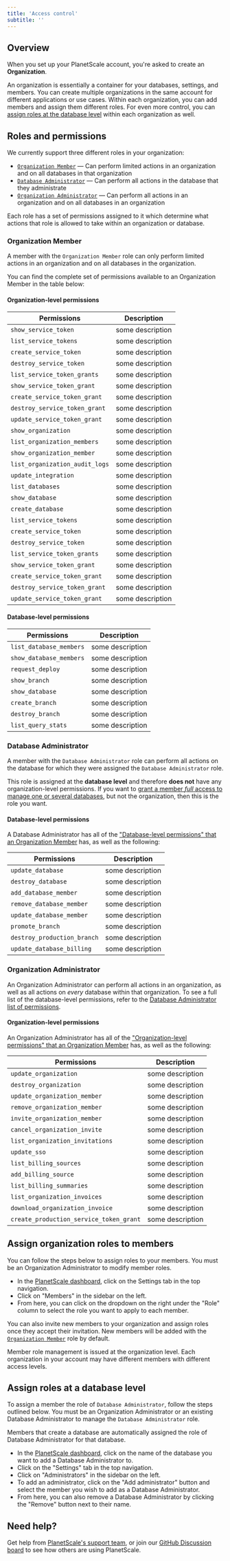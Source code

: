 ```yaml
---
title: 'Access control'
subtitle: ''
---
```


## Overview

When you set up your PlanetScale account, you're asked to create an **Organization**. 

An organization is essentially a container for your databases, settings, and members. You can create multiple organizations in the same account for different applications or use cases. Within each organization, you can add members and assign them different roles. For even more control, you can [assign roles at the database level](#database-administrator) within each organization as well.

## Roles and permissions

We currently support three different roles in your organization:

- [`Organization Member`](#organization-member) &mdash; Can perform limited actions in an organization and on all databases in that organization
- [`Database Administrator`](#database-administrator) &mdash; Can perform all actions in the database that they administrate
- [`Organization Administrator`](#organization-administrator) &mdash; Can perform all actions in an organization and on all databases in an organization

Each role has a set of permissions assigned to it which determine what actions that role is allowed to take within an organization or database.

### Organization Member

A member with the `Organization Member` role can only perform limited actions in an organization and on all databases in the organization.

You can find the complete set of permissions available to an Organization Member in the table below:

#### Organization-level permissions

| Permissions | Description |
| ------------------------ | ---------------------------- |
| `show_service_token` | some description |
| `list_service_tokens` | some description |
| `create_service_token` | some description |
| `destroy_service_token` | some description |
| `list_service_token_grants` | some description |
| `show_service_token_grant` | some description |
| `create_service_token_grant` | some description |
| `destroy_service_token_grant` | some description |
| `update_service_token_grant` | some description |
| `show_organization` | some description |
| `list_organization_members` | some description |
| `show_organization_member` | some description |
| `list_organization_audit_logs` | some description |
| `update_integration` | some description |
| `list_databases` | some description |
| `show_database` | some description |
| `create_database` | some description |
| `list_service_tokens` | some description |
| `create_service_token` | some description |
| `destroy_service_token` | some description |
| `list_service_token_grants` | some description |
| `show_service_token_grant` | some description |
| `create_service_token_grant` | some description |
| `destroy_service_token_grant` | some description |
| `update_service_token_grant` | some description |

#### Database-level permissions

| Permissions | Description |
| ------------------------ | ---------------------------- |
| `list_database_members` | some description |
| `show_database_members` | some description |
| `request_deploy` | some description |
| `show_branch` | some description |
| `show_database` | some description |
| `create_branch` | some description |
| `destroy_branch` | some description |
| `list_query_stats` | some description |

### Database Administrator

A member with the `Database Administrator` role can perform all actions on the database for which they were assigned the `Database Administrator` role.

This role is assigned at the **database level** and therefore **does not** have any organization-level permissions. If you want to [grant a member _full_ access to manage one or several databases](#assign-roles-at-a-database-level), but not the organization, then this is the role you want.

#### Database-level permissions

A Database Administrator has all of the ["Database-level permissions" that an Organization Member](#organization-member) has, as well as the following:

| Permissions | Description |
| ------------------------ | ---------------------------- |
| `update_database` | some description |
| `destroy_database` | some description |
| `add_database_member` | some description |
| `remove_database_member` | some description |
| `update_database_member` | some description |
| `promote_branch` | some description |
| `destroy_production_branch` | some description |
| `update_database_billing` | some description |

### Organization Administrator

An Organization Administrator can perform all actions in an organization, as well as all actions on _every_ database within that organization. To see a full list of the database-level permissions, refer to the [Database Administrator list of permissions](#database-administrator). 

#### Organization-level permissions

An Organization Administrator has all of the ["Organization-level permissions" that an Organization Member](#organization-member) has, as well as the following:

| Permissions | Description |
| ------------------------ | ---------------------------- |
| `update_organization` | some description |
| `destroy_organization` | some description |
| `update_organization_member` | some description |
| `remove_organization_member` | some description |
| `invite_organization_member` | some description |
| `cancel_organization_invite` | some description |
| `list_organization_invitations` | some description |
| `update_sso` | some description |
| `list_billing_sources` | some description |
| `add_billing_source` | some description |
| `list_billing_summaries` | some description |
| `list_organization_invoices` | some description |
| `download_organization_invoice` | some description |
| `create_production_service_token_grant` | some description |

## Assign organization roles to members

You can follow the steps below to assign roles to your members. You must be an Organization Administrator to modify member roles.

- In the [PlanetScale dashboard](https://app.planetscale.com/), click on the Settings tab in the top navigation. 
- Click on "Members" in the sidebar on the left.
- From here, you can click on the dropdown on the right under the "Role" column to select the role you want to apply to each member.

You can also invite new members to your organization and assign roles once they accept their invitation. New members will be added with the [`Organization Member`](#organization-member) role by default.

<InfoBlock type="note">
  Member role management is issued at the organization level. Each organization in your account may have different members with different access levels.
</InfoBlock>

## Assign roles at a database level

To assign a member the role of `Database Administrator`, follow the steps outlined below. You must be an Organization Administrator or an existing Database Administrator to manage the `Database Administrator` role. 

<InfoBlock type="note">
  Members that create a database are automatically assigned the role of <inlineCode>Database Administrator</inlineCode> for that database.
</InfoBlock>

- In the [PlanetScale dashboard](https://app.planetscale.com/), click on the name of the database you want to add a Database Administrator to.
- Click on the "Settings" tab in the top navigation.
- Click on "Administrators" in the sidebar on the left.
- To add an administrator, click on the "Add administrator" button and select the member you wish to add as a Database Administrator.
- From here, you can also remove a Database Administrator by clicking the "Remove" button next to their name. 


## Need help?

Get help from [PlanetScale's support team](https://www.planetscale.com/support), or join our [GitHub Discussion board](https://github.com/planetscale/beta/discussions) to see how others are using PlanetScale.
